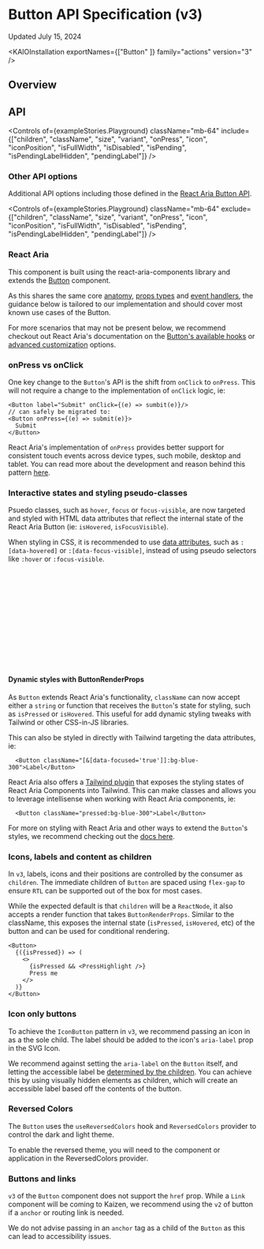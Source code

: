 
<Meta title="Actions/Button/Button (v3)/API Specification" />

  # Button API Specification (v3)


  Updated July 15, 2024

<ResourceLinks
  sourceCode="https://github.com/cultureamp/kaizen-design-system/tree/main/packages/components/src/__actions__/Button/v3"
  figma="https://www.figma.com/design/eZKEE5kXbEMY3lx84oz8iN/%F0%9F%92%9C-Heart-UI-Kit?m=auto&t=a6VcoKBJx6snn0ut-1"
  ariaComponentPage="https://react-spectrum.adobe.com/react-aria/Button.html"
  designGuidelines="/?path=/docs/actions-button-v3-usage-guidelines--docs"
/>

<KAIOInstallation exportNames={["Button" ]} family="actions" version="3" />


## Overview


<Canvas of={exampleStories.Playground} />


## API

<Controls of={exampleStories.Playground} className="mb-64" include={["children", "className",  "size", "variant", "onPress", "icon", "iconPosition", "isFullWidth", "isDisabled", "isPending", "isPendingLabelHidden",  "pendingLabel"]} />

### Other API options
Additional API options including those defined in the [React Aria Button API](https://react-spectrum.adobe.com/react-aria/Button.html#props).

<Controls of={exampleStories.Playground} className="mb-64" exclude={["children", "className",  "size", "variant", "onPress", "icon", "iconPosition", "isFullWidth", "isDisabled", "isPending", "isPendingLabelHidden",  "pendingLabel"]} />

### React Aria

This component is built using the react-aria-components library and extends the [Button](https://react-spectrum.adobe.com/react-aria/Button.html) component.

As this shares the same core [anatomy](https://react-spectrum.adobe.com/react-aria/Button.html#anatomy), [props types](https://react-spectrum.adobe.com/react-aria/Button.html#anatomy) and [event handlers](https://react-spectrum.adobe.com/react-aria/Button.html#events), the guidance below is tailored to our implementation and should cover most known use cases of the Button.

For more scenarios that may not be present below, we recommend checkout out React Aria&apos;s documentation on the [Button's available hooks](https://react-spectrum.adobe.com/react-aria/Button.html#hooks) or [advanced customization](https://react-spectrum.adobe.com/react-aria/Button.html#advanced-customization) options.


### onPress vs onClick

One key change to the `Button`&apos;s API is the shift from `onClick` to `onPress`. This will not require a change to the implementation of `onClick` logic, ie:
```
<Button label="Submit" onClick={(e) => sumbit(e)}/>
// can safely be migrated to:
<Button onPress={(e) => submit(e)}>
  Submit
</Button>
```

React Aria&apos;s implementation of `onPress` provides better support for consistent touch events across device types, such mobile, desktop and tablet. You can read more about the development and reason behind this pattern [here](https://react-spectrum.adobe.com/blog/building-a-button-part-1.html#touch-interactions).


### Interactive states and styling pseudo-classes

Psuedo classes, such as `hover`, `focus` or `focus-visible`, are now targeted and styled with HTML data attributes that reflect the internal state of the React Aria Button (ie: `isHovered`, `isFocusVisible`).

When styling in CSS, it is recommended to use [data attributes](https://react-spectrum.adobe.com/react-aria/Button.html#styling), such as `:[data-hovered]` or `:[data-focus-visible]`, instead of using pseudo selectors like `:hover` or `:focus-visible`.

```css
.button {
  background-color: $color-white;
  &:hover {
    background-color: $color-gray-200;
  }
}
// becomes
.button {
  background-color: $color-white;
  &:[data-hovered] {
    background-color: $color-gray-200;
  }
}
```

#### Dynamic styles with ButtonRenderProps

As `Button` extends React Aria&apos;s functionality, `className` can now accept either a `string` or function that receives the `Button`&apos;s state for styling, such as `isPressed` or `isHovered`. This useful for add dynamic styling tweaks with Tailwind or other CSS-in-JS libraries.


<Canvas of={docsStories.ButtonClassModifierWithRenderProps} sourceState="shown" />

This can also be styled in directly with Tailwind targeting the data attributes, ie:

```tsx
  <Button className="[&[data-focused='true']]:bg-blue-300">Label</Button>
```

React Aria also offers a [Tailwind plugin](https://react-spectrum.adobe.com/react-aria/styling.html#plugin) that exposes the styling states of React Aria Components into Tailwind. This can make classes and allows you to leverage intellisense when working with React Aria components, ie:

```tsx
  <Button className="pressed:bg-blue-300">Label</Button>
```


For more on styling with React Aria and other ways to extend the `Button`&apos;s styles, we recommend checking out the [docs here](https://react-spectrum.adobe.com/react-aria/Button.html#styling).


### Icons, labels and content as children

In `v3`, labels, icons and their positions are controlled by the consumer as `children`. The immediate children of `Button` are spaced using `flex-gap` to ensure `RTL` can be supported out of the box for most cases.

<Canvas of={exampleStories.ButtonWithIcon} />


While the expected default is that `children` will be a `ReactNode`, it also accepts a render function that takes `ButtonRenderProps`. Similar to the className, this exposes the internal state (`isPressed`, `isHovered`, etc) of the button and can be used for conditional rendering.

```tsx
<Button>
  {({isPressed}) => (
    <>
      {isPressed && <PressHighlight />}
      Press me
    </>
  )}
</Button>
```


### Icon only buttons

To achieve the `IconButton` pattern in `v3`, we recommend passing an icon in as a the sole child. The label should be added to the icon&apos;s `aria-label` prop in the SVG Icon.

<Canvas of={exampleStories.IconButton} className="mb-32" />

We recommend against setting the `aria-label` on the `Button` itself, and letting the accessible label be [determined by the children](https://cultureamp.atlassian.net/wiki/spaces/PA/pages/3833331831/Accessible+button+and+link+labels). You can achieve this by using visually hidden elements as children, which will create an accessible label based off the contents of the button.


### Reversed Colors

The `Button` uses the `useReversedColors` hook and `ReversedColors` provider to control the dark and light theme.

<Canvas className="bg-purple-600 mb-24" of={exampleStories.OnReversed} />

To enable the reversed theme, you will need to the component or application in the ReversedColors provider.


### Buttons and links

`v3` of the `Button` component does not support the `href` prop. While a `Link` component will be coming to Kaizen, we recommend using the `v2` of button if a `anchor` or routing link is needed.

We do not advise passing in an `anchor` tag as a child of the `Button` as this can lead to accessibility issues.

